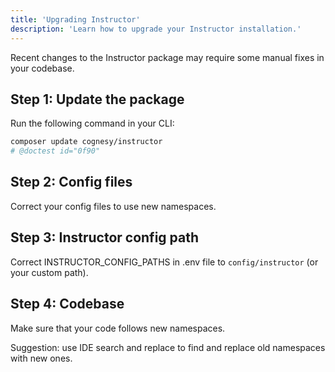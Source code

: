 ```yaml
---
title: 'Upgrading Instructor'
description: 'Learn how to upgrade your Instructor installation.'
---
```


Recent changes to the Instructor package may require some manual fixes in your codebase.


## Step 1: Update the package

Run the following command in your CLI:

```bash
composer update cognesy/instructor
# @doctest id="0f90"
```

## Step 2: Config files

Correct your config files to use new namespaces.


## Step 3: Instructor config path

Correct INSTRUCTOR_CONFIG_PATHS in .env file to `config/instructor` (or your custom path).


## Step 4: Codebase

Make sure that your code follows new namespaces.

Suggestion: use IDE search and replace to find and replace old namespaces with new ones.
